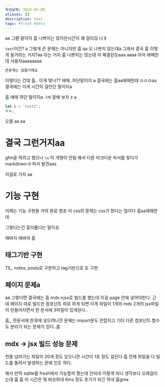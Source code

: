 ```yaml
---
작성날짜: 2022-07-05
aliases: []
description: test
tags: #fresh #deno
---
```



aa 그랟 말이지 흠 나쁘지는 않지만시간이 꽤 걸리긶 나ㅔ

`test`이건?
a
그렇게 큰 문제는 아니지만 흠
aa 오 나쁘지 않는데a
그래서 결국 흠 이렇게 될거라는 거지?aa
라는 거지 흠 나쁘지는 않는데
아 해결된듯aaa
aaaa
아아 애매한데
사용자aaaaaaaa

```js test.ts
큰문제는 없을거에요
```

이렇다는 건데 흠..
이게 맞나??
애매..하단말이지
a
결국에는 흠aa애매한데
ㅁㅁㅁaa
결국에는
이게 시간이 걸린단 말이지a

흠 애매 하단 말이지a
`그래` 잘해 보자
z
a

```js let a = 'test';
let c = 'test2';
ㅇㅇ;
```

오올
aa
aa

# 결국 그런거지aa

<Text> </Text>

gfm을 하려고 했으나 `\n` 이 개행이 안됨 해서 다른 마크다운 파서를 찾다가 markdown-it
파서 발견aas

이걸로 가자
aa

# 기능 구현

<Test> 이제는 기능 구현을 거의 완료 했죠 </Test>이 css의 문제는 css가 튄다는
점이다 흠aa애매한데

그렇다는건
흥미롭다는 말이죠

애바지 에바야 흠

## 태그기반 구현

TIL, notes, posts로 구분하고
tag기반으로 또 구현

## 페이지 문제a

aa
그렇다면 결국에는 흠
mdx->jsx로 빌드를 했는데 이걸 page 안에 넣어야한다.
근데 페이지 따로 빌드한 컴포넌트 따로 하게 되면 이게 파일이 1개의 mdx
2개의 jsx파일이 만들어지면서 한 문서에 3파일이 있게된다..

흠,,
한문서에 한큐에 넣으려니깐 문제는 import문도 안잡히고
기타 다른 컴포넌트 함수도 분리가 되는 문제가 있다..흠

## mdx -> jsx 빌드 성능 문제

천줄 넘어가는 파일이 20개 정도 있으니깐 시간이 1초 정도 걸린다 흠
전체 파일을 다 빌드를 돌려서 발생하는 문에 인듯 하다.

해서 만약 sqlite를 fresh에서 가능할까 했는데 안되네
이렇게 되니 생각보다 오래걸리는데 흠
흠
아 시간은 뭐 비슷하네
6ms 정도 추가가 되긴 하네 흠gma
